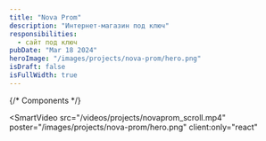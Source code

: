 ```yaml
---
title: "Nova Prom"
description: "Интернет-магазин под ключ"
responsibilities:
  - сайт под ключ
pubDate: "Mar 18 2024"
heroImage: "/images/projects/nova-prom/hero.png"
isDraft: false
isFullWidth: true
---
```


{/* Components */}

<SmartVideo
  src="/videos/projects/novaprom_scroll.mp4"
  poster="/images/projects/nova-prom/hero.png"
  client:only="react"
></SmartVideo>
